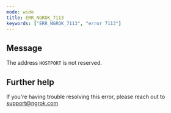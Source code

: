 ```yaml
---
mode: wide
title: ERR_NGROK_7113
keywords: ["ERR_NGROK_7113", "error 7113"]
---
```


## Message

The address `HOSTPORT` is not reserved.

## Further help

If you're having trouble resolving this error, please reach out to [support@ngrok.com](mailto:support@ngrok.com?subject=Help%20with%20ERR_NGROK_7113)
